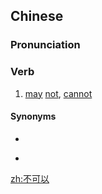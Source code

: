 ==Chinese==
{{zh-forms|type=12}}

===Pronunciation===
{{zh-pron
|m=不kěyǐ
|c=bat1 ho2 ji5
|cat=v
}}

===Verb===
{{zh-verb}}

# [[may]] [[not]], [[cannot]]

====Synonyms====
* {{zh-l|使不得}}
* {{qualifier|Cantonese}} {{zh-l|唔可以}}

[[zh:不可以]]